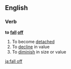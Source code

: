==English==

===Verb===
'''to [[fall]] [[off]]'''

# To become [[detached]]
# To [[decline]] in value
# To [[diminish]] in size or value

[[ja:fall off]]
